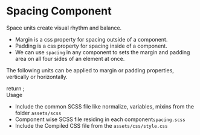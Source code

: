 
<Meta title="Atoms/Spacing" component={Spacing} />

<style>{`
  div#story--atoms-spacing--spacing {
    box-shadow: 0 1px 8px rgb(0 0 0 / 15%);
    box-sizing: inherit;
  }
  .subheading {
    font-weight: 700;
    font-size: 18px;
    color: #666;
    letter-spacing: 1.5px;
    line-height: 24px;
    margin-bottom: 12px;
    margin-top: 40px;
  }  
`}</style>

# Spacing Component
Space units create visual rhythm and balance.

<ul>
  <li>Margin is a css property for spacing outside of a component.</li>
  <li>Padding is a css property for spacing inside of a component.</li>
  <li>We can use <code>spacing</code> in any component to sets the margin and padding area on all four sides of an element at once.</li>
</ul>

The following units can be applied to margin or padding properties, vertically or horizontally.

<Story name="Spacing">
  return <Spacing></Spacing>;
</Story>

<div className="subheading">Usage</div>
<ul>
  <li>Include the common SCSS file like normalize, variables, mixins from the folder <code>assets/scss</code></li>
  <li>Component wise SCSS file residing in each component<code>spacing.scss</code></li>
  <li>Include the Compiled CSS file from the <code>assets/css/style.css</code></li>
</ul>
